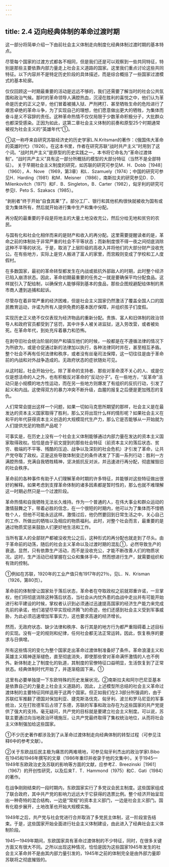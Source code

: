 ```yaml
---
---
---
```

title: 2.4 迈向经典体制的革命过渡时期
---



这一部分将简单介绍一下由前社会主义体制走向制度化经典体制过渡时期的基本特点。

尽管每个国家的过渡方式都各不相同，但是我们还是可以观察到一些共同特征，特别是那些主要依靠内部力量走上社会主义道路的国家。这里我们重点讨论这些共同特征。以下内容并不是特定历史阶段的具体描述，而是综合概括了一些国家过渡模式的基本轮廓。

仅仅回顾这一时期最重要的活动是远远不够的，我们还需要了解当时的社会公共氛围和政治气候。那时的革命领导人满腔热血，沉浸在胜利的喜悦之中，他们认为革命是历史的正义之举，他们冒着被捕入狱、严刑拷打、甚至牺牲生命的危险进行了艰苦卓绝的革命斗争，为了实现自己的理想，他们愿意做出更大的牺牲，为集体而奋斗是义不容辞的责任。这种革命热情不仅仅局限于少数革命积极分子，大批群众也都深受感染。正因为如此，这第二章社会主义体制的前奏和原型25个时期通常被视为社会主义的“英雄年代”①。

①这一称呼来自研究苏联经济史的历史学家L.N.Kritsman的著作：《俄国伟大革命的英雄时代》（1926）。在这本书里，作者在研究苏联“战时共产主义”时用到了这个词。“战时共产主义”是原型的历史实践之一，本书将它命名为“革命过渡体制”。“战时共产主义”具有这一部分所概括的模型的大部分特征（当然不是全部特征）。
关于早期社会主义制度的研究，如苏联的研究可参见M．H．Dobb［1948］（1960），A．Nove （1969，第3章）和L．Szamuely（1974）；中国的研究可参见H．Harding（1981）和M．Meisner （1986），南斯拉夫的研究参见D．D．Milenkovitch（1971）和F．B．Singleton，B．Carter（1982），匈牙利的研究可参见I．Peto S．Szakacs（1985）。


“剥削者”终于开始“自食其果”了。部分工厂、银行和其他机构很快就被收为国有或变为集体所有，然后就开始进行集中生产和集中分配。

再分配的最重要的手段是将地主的大量土地没收充公，然后分给无地和贫穷的农民。

与国有化和社会化相伴而来的是财产和收入的再分配。这里需要提醒读者的是，革命之前的体制处于非常严重的社会不平等状态；而新制度恨不得一夜之间彻底消除这种不平等的状况。于是，取消了上层阶级的高收入并将他们的大部分财产没收充公。在有些地方，实际上是穷人搬进了富人的家里，而宫殿则变成了学校和工人度假村。

在多数国家，最初的革命转型都发生在内战或抵抗外部敌人的时期，此时整个经济已陷入崩溃状态。因此，革命初期最重要的任务之一就是要确保平均分配食品。这样就引入了配给制，以确保穷人能够得到基本的食品，那些企图规避配给体制的黑市商人遭到追捕和起诉。

尽管存在着非常严重的经济困难，但是社会主义国家仍然激活了覆盖全国人口的国民教育运动，许诺为所有人提供免费的基本医疗保障，并组织孩子们度假。

实现历史正义绝不仅仅表现为经济物品的重新分配。贵族、富人和旧体制的政治领导人和政府官员都受到了惩罚，其中许多人被关进监狱，送入劳改营，或者被处死。在革命年代，到处充斥着暴力和恐怖。

在剥夺旧社会统治阶层的财产和镇压他们的时候，一般都是在不遵循法律的情况下为所欲为，或是仓促通过新的法律加以执行，各种法律同时并在，甚至相互矛盾。整个社会不再有任何法律和秩序，或者没有丝毫司法保障，这一切往往是由于革命前的内战和对外战争造成的。无政府状态的症状随处可见。

从这时起，社会开始分化。除了革命的支持者、那些对革命漠不关心的人、或是仅仅是想活命的人之外，也有积极反对革命的“反动分子”。在一些地方，“反革命”活动只是小规模的地方性运动，而在另一些地方则爆发了有组织的反抗行动，引发了起义和内战。这使得双方的暴力冲突不断升级，血腥的报复之后便是更加残忍的复仇。

人们常常会提出这样一个问题，如果一切如马克思所期望的那样，社会主义是在最发达的资本主义国家取得了胜利，那么又将出现什么样的情形呢？如果社会主义在和平的年代获得资本主义创造的大规模现代生产力，那么它是否能够从一开始就为人们提供充足的物质产品呢？

可事实是，在历史上没有一个社会主义体制能够通过内部力量在发达的资本主义国家取得政权。恰恰是由于前文提到的那些社会特征（前资本主义的落后状态、贫穷、极端的不平等、残酷的压迫、战争以及深刻的社会危机）才引发了革命，让共产党夺取了政权。正是这些导致体制变迁的条件诱发了下面一系列行动：胜利一方满腔热情，充满自我牺牲精神，坚决抵抗反对派，并迅速进行再分配，彻底摧毁旧的社会秩序。

革命前的各种事件有助于人们理解革命时期的许多特征，并能够对这些特征做出很好的解释。如果考虑到支撑革命体制的诸多因素都是暂时性的，那么也就不难理解这一时期必然只是一个过渡阶段。

革命热情和自我牺牲无法长久维持。作为一个普通的人，在伟大事业和群众运动的激情鼓舞之下，带着必胜的信念，在一个很短的时期内，他可以为了集体而不惜牺牲个人，但他不可能永远这样。激情过后，他仍然要回到日常生活之中，关心自己的工作、所做出的牺牲以及相应的物质福利。此时，对整个社会而言，最重要的是通过物质奖惩来鼓励人们更好地生活和工作。

当所有富人的全部财产都被没收充公之后，这种形式的再分配也就走到了尽头。由于革命前的动荡，随后的社会主义革命以及过渡时期的混乱①，必然导致生产的衰退。显然，只有依靠生产活动，而不是没收充公，才能不断改善人们的物质状况。这时，生产活动已经掌握在公众和集体手中，然而想进行生产，就需要组织和有效的控制。

①例如在苏联，1920年的工业产值只有1917年的21％，见L．N．Krisman（1926，第80页）。

革命前的体制曾让国家处于落后状态，革命者在夺取政权之前就郑重许诺，一旦掌权，他们将彻底消除这种落后状态，当社会从内忧外患的血战中走出并有可能开始进行和平建设的时候，掌权者认识到必须通过迅速提高国家的经济生产能力来完成先前的承诺，他们渴望尽早实现经济腾飞的奇迹，他们还感到社会主义受到军事威胁，为此必须迅速增加军事实力，这也要求高速的经济增长。

然而，无政府状态、缺少法律和秩序、各行其是的地方行为都严重阻碍着上述目标的实现。没有一定的规则和纪律，任何社会都无法正常运转。因此，恢复秩序的要求与日俱增。

所有这些情况的变化为整个国家走出革命过渡体制准备好了条件。革命浪漫主义和英雄主义精神逐渐褪色，直至彻底消失，即使那些曾对革命满怀激情的人也不例外。新体制走上了制度化的轨道，其制度的官僚特征口益明显，生活恢复到了正常状态。经典体制时代开始了，并逐渐稳固下来。①

这里有必要单独提一下东欧特殊的历史发展状况。②南斯拉夫和阿尔巴尼亚基本是依靠自己的力量走上社会主义道路的，因此，上述模型所总结的社会主义革命过渡体制的主要特征同样适用于这两个国家。但正如我们在2.3部分所强调的，由于苏联红军推翻了德国对保加利亚、捷克斯洛伐克、匈牙利、波兰和罗马尼亚的军事统治，又在打败德军后占领了东德，苏联的军事和政治存在为这些国家的共产党提供了强大的支持。毫无疑问，共产党的目标就是要建立社会主义制度。可以说，苏联主要通过向当地政治环境施压，让共产党最终取得了集权统治地位，从而将社会主义体制强加给这些国家。

①不少历史著作都涉及到了从革命过渡体制走向经典体制的转型过程（可参见注释6中的参考文献）。

②关于东欧战后民主极为痛苦的两难境地，可参见匈牙利杰出的政治学家I.Bibo在1945和1946年撰写的文章（1986年重印并收录于他的文集中）。关于1945—1949年东欧政治史及苏联的影响等方面的文献，应参考Z．Breezinski［1961］（1967）的开创性研究，以及后来T．T．Hammond（1975）和C．Gati（1984）的著作。

在战争刚刚结束的一段时期内，东欧国家实行了多党议会民主制度。这些国家组成了联合政府，其中共产党的影响力远远大于它获得的选票比例。整个经济开始呈现出一种奇特的混合结构，一边是“常规”的资本主义部门，一边是社会主义部门。国有化稳步展开，土地改革也开始大规模实施。

1949年之后，共产党与社会党进行合并取消了多党民主体制，这一阶段宣告结束。于是，这些国家开始全面进行社会主义体制建设，由此进入了经典社会主义体制阶段。

1945—1949年期间，东欧国家具有革命过渡体制的不少特征，同时，在很多关键方面又有很大不同。之所以出现这种情况，恰恰是因为这些国家1945年发生的社会主义革命并不是由其内部力量引发的，1945年之前的体制完全是由外部力量即苏联将之彻底摧毁的。